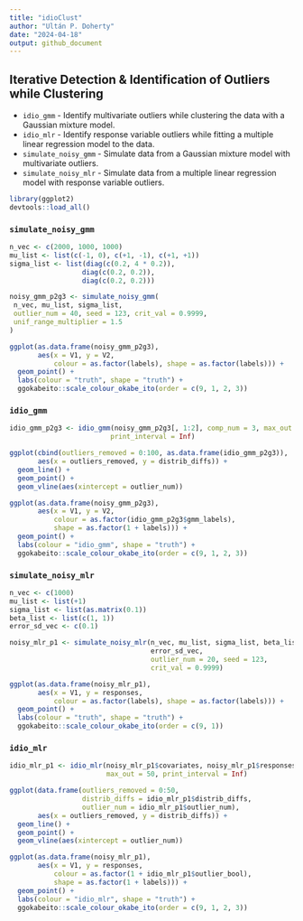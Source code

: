 ```yaml
---
title: "idioClust"
author: "Ultán P. Doherty"
date: "2024-04-18"
output: github_document
---
```


## Iterative Detection & Identification of Outliers while Clustering

* `idio_gmm` -  Identify multivariate outliers while clustering the data with a Gaussian mixture model.
* `idio_mlr` - Identify response variable outliers while fitting a multiple linear regression model to the data.
* `simulate_noisy_gmm` - Simulate data from a Gaussian mixture model with multivariate outliers.
* `simulate_noisy_mlr` - Simulate data from a multiple linear regression model with response variable outliers.


```r
library(ggplot2)
devtools::load_all()
```

### `simulate_noisy_gmm`

```r
n_vec <- c(2000, 1000, 1000)
mu_list <- list(c(-1, 0), c(+1, -1), c(+1, +1))
sigma_list <- list(diag(c(0.2, 4 * 0.2)),
                  diag(c(0.2, 0.2)),
                  diag(c(0.2, 0.2)))

noisy_gmm_p2g3 <- simulate_noisy_gmm(
 n_vec, mu_list, sigma_list,
 outlier_num = 40, seed = 123, crit_val = 0.9999,
 unif_range_multiplier = 1.5
)
```

```r
ggplot(as.data.frame(noisy_gmm_p2g3),
       aes(x = V1, y = V2,
           colour = as.factor(labels), shape = as.factor(labels))) +
  geom_point() +
  labs(colour = "truth", shape = "truth") +
  ggokabeito::scale_colour_okabe_ito(order = c(9, 1, 2, 3))
```

### `idio_gmm`

```r
idio_gmm_p2g3 <- idio_gmm(noisy_gmm_p2g3[, 1:2], comp_num = 3, max_out = 100,
                         print_interval = Inf)
```

```r
ggplot(cbind(outliers_removed = 0:100, as.data.frame(idio_gmm_p2g3)),
       aes(x = outliers_removed, y = distrib_diffs)) +
  geom_line() +
  geom_point() +
  geom_vline(aes(xintercept = outlier_num))
```

```r
ggplot(as.data.frame(noisy_gmm_p2g3),
       aes(x = V1, y = V2,
           colour = as.factor(idio_gmm_p2g3$gmm_labels),
           shape = as.factor(1 + labels))) +
  geom_point() +
  labs(colour = "idio_gmm", shape = "truth") +
  ggokabeito::scale_colour_okabe_ito(order = c(9, 1, 2, 3))
```

### `simulate_noisy_mlr`

```r
n_vec <- c(1000)
mu_list <- list(+1)
sigma_list <- list(as.matrix(0.1))
beta_list <- list(c(1, 1))
error_sd_vec <- c(0.1)

noisy_mlr_p1 <- simulate_noisy_mlr(n_vec, mu_list, sigma_list, beta_list,
                                   error_sd_vec,
                                   outlier_num = 20, seed = 123,
                                   crit_val = 0.9999)
```

```r
ggplot(as.data.frame(noisy_mlr_p1),
       aes(x = V1, y = responses,
           colour = as.factor(labels), shape = as.factor(labels))) +
  geom_point() +
  labs(colour = "truth", shape = "truth") +
  ggokabeito::scale_colour_okabe_ito(order = c(9, 1))
```

### `idio_mlr`

```r
idio_mlr_p1 <- idio_mlr(noisy_mlr_p1$covariates, noisy_mlr_p1$responses,
                        max_out = 50, print_interval = Inf)
```

```r
ggplot(data.frame(outliers_removed = 0:50,
                  distrib_diffs = idio_mlr_p1$distrib_diffs,
                  outlier_num = idio_mlr_p1$outlier_num),
       aes(x = outliers_removed, y = distrib_diffs)) +
  geom_line() +
  geom_point() +
  geom_vline(aes(xintercept = outlier_num))
```

```r
ggplot(as.data.frame(noisy_mlr_p1),
       aes(x = V1, y = responses,
           colour = as.factor(1 + idio_mlr_p1$outlier_bool),
           shape = as.factor(1 + labels))) +
  geom_point() +
  labs(colour = "idio_mlr", shape = "truth") +
  ggokabeito::scale_colour_okabe_ito(order = c(9, 1, 2, 3))
```
